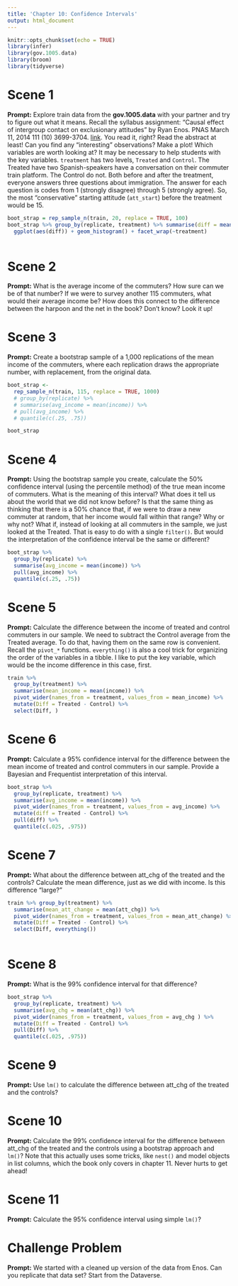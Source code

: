 ```yaml
---
title: 'Chapter 10: Confidence Intervals'
output: html_document
---
```


```r
knitr::opts_chunk$set(echo = TRUE)
library(infer)
library(gov.1005.data)
library(broom)
library(tidyverse)
```

# Scene 1

**Prompt:** Explore train data from the **gov.1005.data** with your partner and try to figure out what it means. Recall the syllabus assignment: "Causal effect of intergroup contact on exclusionary attitudes" by Ryan Enos. PNAS March 11, 2014 111 (10) 3699-3704. [link](https://www.pnas.org/content/pnas/111/10/3699.full.pdf%20). You read it, right? Read the abstract at least! Can you find any "interesting" observations? Make a plot! Which variables are worth looking at? It may be necessary to help students with the key variables. `treatment` has two levels, `Treated` and `Control`. The Treated have two Spanish-speakers have a conversation on their commuter train platform. The Control do not. Both before and after the treatment, everyone answers three questions about immigration. The answer for each question is codes from 1 (strongly disagree) through 5 (strongly agree). So, the most "conservative" starting attitude (`att_start`) before the treatment would be 15.

```r
boot_strap = rep_sample_n(train, 20, replace = TRUE, 100)
boot_strap %>% group_by(replicate, treatment) %>% summarise(diff = mean(att_chg)) %>% 
  ggplot(aes(diff)) + geom_histogram() + facet_wrap(~treatment)
  
```


# Scene 2

**Prompt:** What is the average income of the commuters? How sure can we be of that number? If we were to survey another 115 commuters, what would their average income be? How does this connect to the difference between the harpoon and the net in the book? Don't know? Look it up!

# Scene 3

**Prompt:** Create a bootstrap sample of a 1,000 replications of the mean income of the commuters, where each replication draws the appropriate number, with replacement, from the original data.


```r
boot_strap <-
  rep_sample_n(train, 115, replace = TRUE, 1000)
  # group_by(replicate) %>% 
  # summarise(avg_income = mean(income)) %>% 
  # pull(avg_income) %>% 
  # quantile(c(.25, .75))

boot_strap
```


# Scene 4

**Prompt:** Using the bootstrap sample you create, calculate the 50% confidence interval (using the percentile method) of the true mean income of commuters. What is the meaning of this interval? What does it tell us about the world that we did not know before? Is that the same thing as thinking that there is a 50% chance that, if we were to draw a new commuter at random, that her income would fall within that range? Why or why not? What if, instead of looking at all commuters in the sample, we just looked at the Treated. That is easy to do with a single `filter()`. But would the interpretation of the confidence interval be the same or different?
```r
boot_strap %>% 
  group_by(replicate) %>%
  summarise(avg_income = mean(income)) %>%
  pull(avg_income) %>%
  quantile(c(.25, .75))

```


# Scene 5

**Prompt:**  Calculate  the difference between the income of treated and control commuters in our sample. We need to subtract the Control average from the Treated average. To do that, having them on the same row is convenient. Recall the `pivot_*` functions. `everything()` is also a cool trick for organizing the order of the variables in a tibble. I like to put the key variable, which would be the income difference in this case, first.
```r
train %>% 
  group_by(treatment) %>% 
  summarise(mean_income = mean(income)) %>% 
  pivot_wider(names_from = treatment, values_from = mean_income) %>% 
  mutate(Diff = Treated - Control) %>% 
  select(Diff, )
```


# Scene 6

**Prompt:**  Calculate a 95% confidence interval for the difference between the mean income of treated and control commuters in our sample. Provide a Bayesian and Frequentist interpretation of this interval.

```r
boot_strap %>% 
  group_by(replicate, treatment) %>% 
  summarise(avg_income = mean(income)) %>% 
  pivot_wider(names_from = treatment, values_from = avg_income) %>% 
  mutate(diff = Treated - Control) %>% 
  pull(diff) %>% 
  quantile(c(.025, .975))
```
# Scene 7

**Prompt:**  What about the difference between att_chg of the treated and the controls? Calculate the mean difference, just as we did with income. Is this difference "large?" 
```r
train %>% group_by(treatment) %>% 
  summarise(mean_att_change = mean(att_chg)) %>% 
  pivot_wider(names_from = treatment, values_from = mean_att_change) %>% 
  mutate(Diff = Treated - Control) %>% 
  select(Diff, everything())
  
```



# Scene 8

**Prompt:** What is the 99% confidence interval for that difference? 
```r
boot_strap %>% 
  group_by(replicate, treatment) %>% 
  summarise(avg_chg = mean(att_chg)) %>% 
  pivot_wider(names_from = treatment, values_from = avg_chg ) %>% 
  mutate(Diff = Treated - Control) %>% 
  pull(Diff) %>% 
  quantile(c(.025, .975))
```



# Scene 9

**Prompt:** Use `lm()` to calculate the difference between att_chg of the treated and the controls? 


# Scene 10

**Prompt:** Calculate the 99% confidence interval for the difference between att_chg of the treated and the controls using a bootstrap approach and `lm()`? Note that this actually uses some tricks, like `nest()` and model objects in list columns, which the book only covers in chapter 11. Never hurts to get ahead!


# Scene 11

**Prompt:** Calculate the 95% confidence interval using simple `lm()`?


# Challenge Problem

**Prompt:** We started with a cleaned up version of the data from Enos. Can you replicate that data set? Start from the Dataverse.

